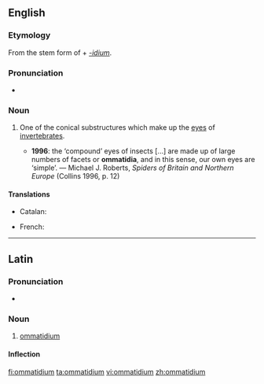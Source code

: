 ==English==
{{wikipedia}}

===Etymology===
From the stem form of {{etyl|grc|en}} {{term|ὄμμα||eye|tr=omma|lang=grc}} + ''[[-idium]]''.

===Pronunciation===
* {{IPA|/ɒməˈtɪdɪəm/}}

===Noun===
{{en-noun|ommatidia}}

# {{context|zoology|lang=en}} One of the conical substructures which make up the [[eyes]] of [[invertebrates]].
#* '''1996''': the ‘compound’ eyes of insects [...] are made up of large numbers of facets or '''ommatidia''', and in this sense, our own eyes are ‘simple’. — Michael J. Roberts, ''Spiders of Britain and Northern Europe'' (Collins 1996, p. 12)

====Translations====
{{trans-top|substructure of the eye}}
* Catalan: {{t|ca|ommatidi|m}}
{{trans-mid}}
* French: {{t+|fr|ommatidie|f}}
{{trans-bottom}}

----

==Latin==

===Pronunciation===
* {{la-pronunc|ommatidium}}

===Noun===
{{la-noun|ommatidium|ommatidii|ommatidiī|n|second}}

# [[#English|ommatidium]]

====Inflection====
{{la-decl-2nd-N|ommatidi}}

[[fi:ommatidium]]
[[ta:ommatidium]]
[[vi:ommatidium]]
[[zh:ommatidium]]
